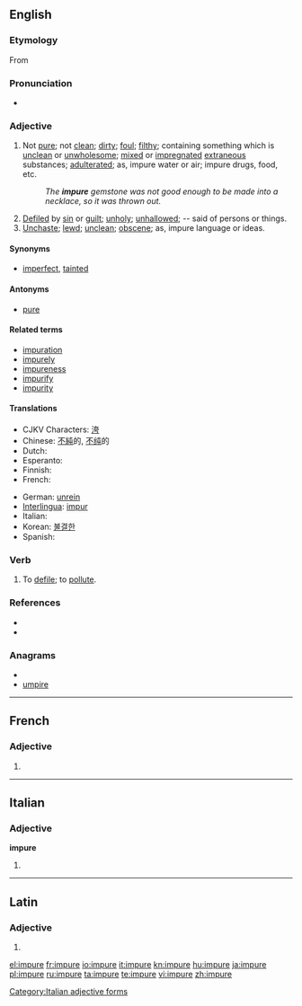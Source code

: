 ==English==

===Etymology===
From {{etyl|la}} {{term|lang=la|impurus}}

===Pronunciation===
* {{rhymes|ʊə(r)}}

===Adjective===
{{en-adj}}

# Not [[pure]]; not [[clean]]; [[dirty]]; [[foul]]; [[filthy]]; containing something which is [[unclean]] or [[unwholesome]]; [[mixed]] or [[impregnate]]d [[extraneous]] substances; [[adulterate]]d; as, impure water or air; impure drugs, food, etc.
#: ''The '''impure''' gemstone was not good enough to be made into a necklace, so it was thrown out.''
# [[defile|Defiled]] by [[sin]] or [[guilt]]; [[unholy]]; [[unhallowed]]; -- said of persons or things.
# [[unchaste|Unchaste]]; [[lewd]]; [[unclean]]; [[obscene]]; as, impure language or ideas.

====Synonyms====
* [[imperfect]], [[tainted]]

====Antonyms====
* [[pure]]

====Related terms====
* [[impuration]]
* [[impurely]]
* [[impureness]]
* [[impurify]]
* [[impurity]]

====Translations====
{{trans-top|impure}}
* CJKV Characters: [[洿]]
* Chinese: [[不純]]的, [[不纯]]的
* Dutch: {{t-|nl|onzuiver}}
* Esperanto: {{t-|eo|malpura|xs=Esperanto}}
* Finnish: {{t-|fi|epäpuhdas}}
* French: {{t+|fr|impur|m}}
{{trans-mid}}
* German: [[unrein]]
* [[Interlingua]]: [[impur]]
* Italian: {{t+|it|impuro|m}}
* Korean: [[불결한]]
* Spanish: {{t+|es|impuro|m}}
{{trans-bottom}}

===Verb===
{{en-verb|impur|ing}}

# {{transitive}} {{obsolete}} To [[defile]]; to [[pollute]].

===References===
* {{R:Century 1911}}
* {{R:Webster 1913}}

===Anagrams===
* {{alphagram|eimpru}}
* [[umpire#English|umpire]]

----

==French==

===Adjective===
{{fr-adj-form}} {{f}}

# {{form of|feminine|impur|lang=French}}

----

==Italian==

===Adjective===
'''impure''' {{p}}

# {{feminine of|impuro#Adjective|impuro}}

[[Category:Italian adjective forms]]

----

==Latin==

===Adjective===
{{la-adj-form|impūre}}

# {{inflection of|impurus|impūrus|voc|m|s|lang=la}}

[[el:impure]]
[[fr:impure]]
[[io:impure]]
[[it:impure]]
[[kn:impure]]
[[hu:impure]]
[[ja:impure]]
[[pl:impure]]
[[ru:impure]]
[[ta:impure]]
[[te:impure]]
[[vi:impure]]
[[zh:impure]]